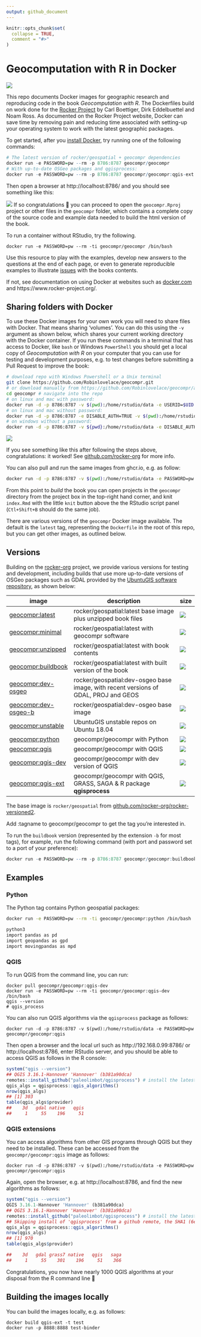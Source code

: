 ```yaml
---
output: github_document
---
```


<!-- README.md is generated from README.Rmd. Please edit that file -->

```r
knitr::opts_chunk$set(
  collapse = TRUE,
  comment = "#>"
)
```

# Geocomputation with R in Docker

<!-- badges: start -->
[![](https://img.shields.io/docker/pulls/geocompr/geocompr.svg)](https://hub.docker.com/r/geocompr/geocompr:)
<!-- badges: end -->

This repo documents Docker images for geographic research and reproducing code in the book *Geocomputation with R*.
The Dockerfiles build on work done for the [Rocker Project](https://www.rocker-project.org/) by Carl Boettiger, Dirk Eddelbuettel and Noam Ross.
As documented on the Rocker Project website, Docker can save time by removing pain and reducing time associated with setting-up your operating system to work with the latest geographic packages.

To get started, after you [install Docker](https://docs.docker.com/get-docker/), try running one of the following commands:

```r
# The latest version of rocker/geospatial + geocompr dependencies
docker run -e PASSWORD=pw --rm -p 8786:8787 geocompr/geocompr
# With up-to-date OSGeo packages and qgisprocess:
docker run -e PASSWORD=pw --rm -p 8786:8787 geocompr/geocompr:qgis-ext
```

Then open a browser at http://localhost:8786/ and you should see something like this:

![](https://user-images.githubusercontent.com/1825120/79639334-33eb9f00-8183-11ea-8358-588fe17afe25.png)
If so congratulations 🎉 you can proceed to open the `geocompr.Rproj` project or other files in the `geocompr` folder, which contains a complete copy of the source code and example data needed to build the html version of the book.

To run a container without RStudio, try the following.

```
docker run -e PASSWORD=pw --rm -ti geocompr/geocompr /bin/bash
```

Use this resource to play with the examples, develop new answers to the questions at the end of each page, or even to generate reproducible examples to illustrate [issues](https://github.com/Robinlovelace/geocompr/issues) with the books contents.

If not, see documentation on using Docker at websites such as [docker.com](https://docs.docker.com/get-started/) and https://www.rocker-project.org/.

## Sharing folders with Docker

To use these Docker images for your own work you will need to share files with Docker.
That means sharing 'volumes'.
You can do this using the `-v` argument as shown below, which shares your current working directory with the Docker container.
If you run these commands in a terminal that has access to Docker, like `bash` or Windows `PowerShell` you should get a local copy of *Geocomputation with R* on your computer that you can use for testing and development purposes, e.g. to test changes before submitting a Pull Request to improve the book:

```bash
# download repo with Windows Powershell or a Unix terminal
git clone https://github.com/Robinlovelace/geocompr.git 
# or download manually from https://github.com/Robinlovelace/geocompr/archive/main.zip
cd geocompr # navigate into the repo
# on linux and mac with password:
docker run -d -p 8786:8787 -v $(pwd):/home/rstudio/data -e USERID=$UID -e PASSWORD=pw geocompr/geocompr:minimal
# on linux and mac without password:
docker run -d -p 8786:8787 -e DISABLE_AUTH=TRUE -v $(pwd):/home/rstudio/geocompr  geocompr/geocompr:minimal
# on windows without a password:
docker run -d -p 8786:8787 -v ${pwd}:/home/rstudio/data -e DISABLE_AUTH=TRUE robinlovelace/geocompr:minimal
```

![](https://user-images.githubusercontent.com/1825120/39538109-9b50e7ac-4e33-11e8-93b3-e00e95a79294.png)

If you see something like this after following the steps above, congratulations: it worked!
See [github.com/rocker-org](https://github.com/rocker-org/rocker/wiki/Using-the-RStudio-image#running-rstudio-server) for more info.

You can also pull and run the same images from ghcr.io, e.g. as follow:

```bash
docker run -d -p 8786:8787 -v $(pwd):/home/rstudio/data -e PASSWORD=pw ghcr.io/geocompr/geocompr:minimal
```


From this point to *build* the book you can open projects in the `geocompr` directory from the project box in the top-right hand corner, and  knit `index.Rmd` with the little `knit` button above the the RStudio script panel (`Ctl+Shift+B` should do the same job).

There are various versions of the `geocompr` Docker image available.
The default is the `latest` tag, representing the `Dockerfile` in the root of this repo, but you can get other images, as outlined below.


## Versions

Building on the [rocker-org](https://github.com/rocker-org/rocker-versioned/blob/master/README.md)  project, we provide various versions for testing and development, including builds that use more up-to-date versions of OSGeo packages such as GDAL provided by the [UbuntuGIS software repository](https://wiki.ubuntu.com/UbuntuGIS), as shown below:



image            | description                               | size   
---------------- | ----------------------------------------- | ------ 
[geocompr:latest](https://hub.docker.com/r/geocompr/geocompr)            |  rocker/geospatial:latest base image plus unzipped book files  | ![](https://img.shields.io/docker/image-size/geocompr/geocompr/latest)
[geocompr:minimal](https://hub.docker.com/r/geocompr/geocompr/minimal)            |  rocker/geospatial:latest with geocompr software  | ![](https://img.shields.io/docker/image-size/geocompr/geocompr/minimal)
[geocompr:unzipped](https://hub.docker.com/r/geocompr/geocompr)            |  rocker/geospatial:latest with book contents  | ![](https://img.shields.io/docker/image-size/geocompr/geocompr/unzipped)
[geocompr:buildbook](https://hub.docker.com/r/geocompr/geocompr)            |  rocker/geospatial:latest with built version of the book  | ![](https://img.shields.io/docker/image-size/geocompr/geocompr/buildbook)
[geocompr:dev-osgeo](https://hub.docker.com/r/geocompr/geocompr)            |  rocker/geospatial:dev-osgeo base image, with recent versions of GDAL, PROJ and GEOS  | ![](https://img.shields.io/docker/image-size/geocompr/geocompr/dev-osgeo)
[geocompr:dev-osgeo-b](https://hub.docker.com/r/geocompr/geocompr)            |  rocker/geospatial:dev-osgeo base image  | ![](https://img.shields.io/docker/image-size/geocompr/geocompr/dev-osgeo-b)
[geocompr:unstable](https://hub.docker.com/r/geocompr/geocompr)            |  UbuntuGIS unstable repos on Ubuntu 18.04  | ![](https://img.shields.io/docker/image-size/geocompr/geocompr/unstable)
[geocompr:python](https://hub.docker.com/r/geocompr/geocompr)            |  geocompr/geocompr with Python  | ![](https://img.shields.io/docker/image-size/geocompr/geocompr/python)
[geocompr:qgis](https://hub.docker.com/r/geocompr/geocompr)            |  geocompr/geocompr with QGIS  | ![](https://img.shields.io/docker/image-size/geocompr/geocompr/qgis)
[geocompr:qgis-dev](https://hub.docker.com/r/geocompr/geocompr)            |  geocompr/geocompr with dev version of QGIS  | ![](https://img.shields.io/docker/image-size/geocompr/geocompr/qgis-dev)
[geocompr:qgis-ext](https://hub.docker.com/r/geocompr/geocompr)            |  geocompr/geocompr with QGIS, GRASS, SAGA & R package **qgisprocess**  | ![](https://img.shields.io/docker/image-size/geocompr/geocompr/qgis-ext)
<!-- [geocompr:rstudio_devel](https://hub.docker.com/r/geocompr/geocompr)            |  UbuntuGIS Unstable repos and R devel  | ![](https://img.shields.io/docker/image-size/geocompr/geocompr/rstudio_devel) -->

The base image is `rocker/geospatial` from [github.com/rocker-org/rocker-versioned2](https://github.com/rocker-org/rocker-versioned2).

Add :tagname to geocompr/geocompr to get the tag you're interested in.

To run the `buildbook` version (represented by the extension `-b` for most tags), for example, run the following command (with port and password set to a port of your preference):

```r
docker run -e PASSWORD=pw --rm -p 8786:8787 geocompr/geocompr:buildbook
```

## Examples

### Python

The Python tag contains Python geospatial packages:

```bash
docker run -e PASSWORD=pw --rm -ti geocompr/geocompr:python /bin/bash

python3
import pandas as pd
import geopandas as gpd
import movingpandas as mpd
```

### QGIS

To run QGIS from the command line, you can run:

```
docker pull geocompr/geocompr:qgis-dev
docker run -e PASSWORD=pw --rm -ti geocompr/geocompr:qgis-dev /bin/bash
qgis --version
# qgis_process
```

You can also run QGIS algorithms via the `qgisprocess` package as follows:

```
docker run -d -p 8786:8787 -v $(pwd):/home/rstudio/data -e PASSWORD=pw geocompr/geocompr:qgis
```

Then open a browser and the local url such as http://192.168.0.99:8786/ or http://localhost:8786, enter RStudio server, and you should be able to access QGIS as follows in the R console:

```r
system("qgis --version")
## QGIS 3.16.1-Hannover 'Hannover' (b381a90dca)
remotes::install_github("paleolimbot/qgisprocess") # install the latest version of the package
qgis_algs = qgisprocess::qgis_algorithms()
nrow(qgis_algs)
## [1] 303
table(qgis_algs$provider)
##    3d   gdal native   qgis 
##     1     55    196     51 
```

### QGIS extensions

You can access algorithms from other GIS programs through QGIS but they need to be installed.
These can be accessed from the `geocompr/geocompr:qgis` image as follows:

```
docker run -d -p 8786:8787 -v $(pwd):/home/rstudio/data -e PASSWORD=pw geocompr/geocompr:qgis
```

Again, open the browser, e.g. at http://localhost:8786, and find the new algorithms as follows:


```r
system("qgis --version")
QGIS 3.16.1-Hannover 'Hannover' (b381a90dca)
## QGIS 3.16.1-Hannover 'Hannover' (b381a90dca)
remotes::install_github("paleolimbot/qgisprocess") # install the latest version of the package
## Skipping install of 'qgisprocess' from a github remote, the SHA1 (6e378511) has not changed since last install.
qgis_algs = qgisprocess::qgis_algorithms()
nrow(qgis_algs)
## [1] 970
table(qgis_algs$provider)

##    3d   gdal grass7 native   qgis   saga 
##     1     55    301    196     51    366 
```

Congratulations, you now have nearly 1000 QGIS algorithms at your disposal from the R command line 🎉

## Building the images locally

You can build the images locally, e.g. as follows:

```
docker build qgis-ext -t test
docker run -p 8888:8888 test-binder
```



<!-- README last updated `r Sys.time()` -->

<!-- To build on different system configurations we provide tags that correspond to the following categories: -->

<!-- `baseimage-ubuntugis-setup-rpackages-buildbook` -->

<!-- ```{r} -->
<!-- baseimage = c( -->
<!--   base = "base" -->
<!-- ) -->
<!-- ``` -->

<!-- Ubuntugis options include using the `ubuntugis-unstable` and `ubuntugis-stable` repos. -->

<!-- ```{r} -->
<!-- ubuntugis = c( -->
<!--   no_ubuntugis = "default_repos", -->
<!--   unstable = "unstable", -->
<!--   ubuntugis_stable = "ubuntugis_stable" -->
<!-- ) -->
<!-- ``` -->

<!-- Setup options can include RStudio settings (yet to be added). -->

<!-- R package options relate to which R packages are installed on the image (yet to be added). -->

<!-- Buildbook options report whether or not the book is built: -->

<!-- ```{r} -->
<!-- buildbook = c( -->
<!--   no = "", -->
<!--   yes = "buildbook" -->
<!-- ) -->
<!-- ``` -->

<!-- We will create a 'build matrix' covering all combinations of these options (excluding the base image for now): -->

<!-- ```{r} -->
<!-- g = expand.grid(ubuntugis, buildbook, stringsAsFactors = FALSE) -->
<!-- g -->
<!-- ``` -->

<!-- These can be converted into tags as follows: -->

<!-- ```{r} -->
<!-- tag_df = tidyr::unite(g, tag) -->
<!-- tags = gsub(pattern = "__|^_|_$", replacement = "", tag_df$tag) -->
<!-- tags -->
<!-- ``` -->

<!-- We could write code to auto-generate Dockerfiles, as demonstrated in [rocker-org/rocker-versioned2](https://github.com/rocker-org/rocker-versioned2). -->

<!-- For now, to start the project going, we will manually edit the files, which can be created as follows: -->

<!-- ```{r, eval=FALSE} -->
<!-- new_dockerfiles = paste0("dockerfiles/Dockerfile_", tags) -->
<!-- new_dockerfiles -->
<!-- lapply(new_dockerfiles, file.copy, from = "rocker-ubuntugis-bookbuild/Dockerfile", TRUE) -->
<!-- ``` -->

<!-- Edit these files as appropriate: -->

<!-- ```{r, eval=FALSE} -->
<!-- file.edit("dockerfiles/Dockerfile_unstable") -->
<!-- ``` -->

<!-- Create a folder for each Dockerfile: -->

<!-- ```{r, eval=FALSE} -->
<!-- lapply(tags, dir.create) -->
<!-- lapply(tags, function(x) { -->
<!--   file.copy( -->
<!--     from = paste0("dockerfiles/Dockerfile_", x), -->
<!--     , to = paste0(x, "/Dockerfile"), -->
<!--     overwrite = TRUE) -->
<!-- }) -->
<!-- ``` -->

<!-- Build Docker files in this repo with the following command -->

<!-- ```bash -->
<!-- docker build unstable -->
<!-- ``` -->
